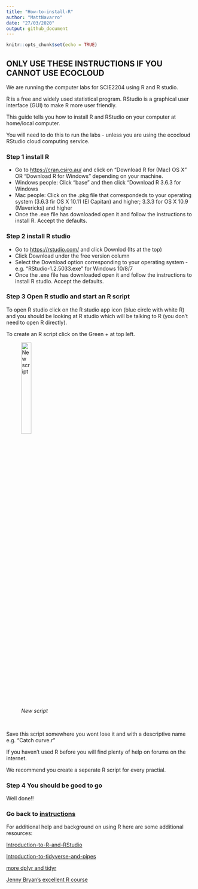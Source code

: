 ```yaml
---
title: "How-to-install-R"
author: "MattNavarro"
date: "27/03/2020"
output: github_document
---
```


```r
knitr::opts_chunk$set(echo = TRUE)
```

## ONLY USE THESE INSTRUCTIONS IF YOU CANNOT USE ECOCLOUD

We are running the computer labs for SCIE2204 using R and R studio. 

R is a free and widely used statistical program. RStudio is a graphical user interface (GUI) to make R more user friendly. 

This guide tells you how to install R and RStudio on your computer at home/local computer. 

You will need to do this to run the labs - unless you are using the ecocloud RStudio cloud computing service.


### Step 1 install R

- Go to <https://cran.csiro.au/> and click on "Download R for (Mac) OS X" OR "Download R for Windows" depending on your machine.
- Windows people: Click "base" and then click "Download R 3.6.3 for Windows
- Mac people: Click on the .pkg file that correspondeds to your operating system (3.6.3 fir OS X 10.11 (El Capitan) and higher; 3.3.3 for OS X 10.9 (Mavericks) and higher
- Once the .exe file has downloaded open it and follow the instructions to install R. Accept the defaults. 

### Step 2 install R studio

- Go to <https://rstudio.com/> and click Downlod (Its at the top)
- Click Download under the free version column
- Select the Download option corresponding to your operating system - e.g. "RStudio-1.2.5033.exe" for Windows 10/8/7
- Once the .exe file has downloaded open it and follow the instructions to install R studio. Accept the defaults. 

### Step 3 Open R studio and start an R script

To open R studio click on the R studio app icon (blue circle with white R) and you should be looking at R studio which will be talking to R (you don't need to open R directly).

To create an R script click on the Green + at top left.
</br>

![*New script*](figure/New script.PNG){ width=25% }

</br>


Save this script somewhere you wont lose it and with a descriptive name e.g. "Catch curve.r"

If you haven't used R before you will find plenty of help on forums on the internet.

We recommend you create a seperate R script for every practial.


### Step 4 You should be good to go

Well done!!

### Go back to [instructions](https://github.com/UWA-SCIE2204-Marine-Systems/1-instructions/blob/master/README.md)




For additional help and background on using R here are some additional resources:

[Introduction-to-R-and-RStudio](https://github.com/UWA-SBS-Intro-to-R-RStudio-Tidyverse/Introduction-to-R-and-RStudio/blob/master/Introduction-to-R-and-RStudio.md)

[Introduction-to-tidyverse-and-pipes](https://github.com/UWA-SBS-Intro-to-R-RStudio-Tidyverse/Introduction-to-tidyverse-and-pipes/blob/master/Using-tidyverse-and-pipes.md)

[more dplyr and tidyr](https://jules32.github.io/2016-07-12-Oxford/dplyr_tidyr/)

[Jenny Bryan's excellent R course](https://stat545.com/)

